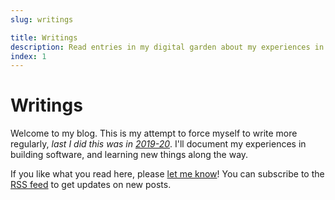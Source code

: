 ```yaml
---
slug: writings

title: Writings
description: Read entries in my digital garden about my experiences in building software, and learning new things along the way.
index: 1
---
```



# Writings

Welcome to my blog. This is my attempt to force myself to write
more regularly, <i class="text-primary">last I did this was in <a href="https://tanuj101.netlify.app" target="_blank">2019-20</a></i>. I'll document my experiences in building software, and learning
new things along the way.

If you like what you read here, please [let me know](/)! You can subscribe to
the [<Icon source="lucide" name="rss"/> RSS feed](/rss.xml) to get updates on
new posts.
